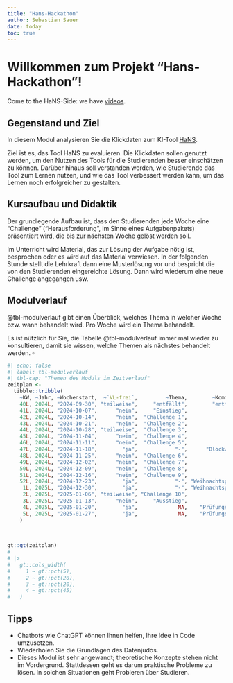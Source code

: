```yaml
---
title: "Hans-Hackathon"
author: Sebastian Sauer
date: today
toc: true
---
```


# Willkommen zum Projekt "Hans-Hackathon"!



Come to the HaNS-Side: we have [videos](https://www.youtube.com/watch?v=HAjXzW2v7OA).

## Gegenstand und Ziel

In diesem Modul analysieren Sie die Klickdaten zum KI-Tool [HaNS](https://www.th-nuernberg.de/einrichtungen-gesamt/in-institute/zentrum-fuer-kuenstliche-intelligenz-kiz/projekte/hans/).

Ziel ist es, das Tool HaNS zu evaluieren. Die Klickdaten sollen genutzt werden, um den Nutzen des Tools für die Studierenden besser einschätzen zu können. Darüber hinaus soll verstanden werden, wie Studierende das Tool zum Lernen nutzen, und wie das Tool verbessert werden kann, um das Lernen noch erfolgreicher zu gestalten.


## Kursaufbau und Didaktik 

Der grundlegende Aufbau ist, dass den Studierenden jede Woche eine "Challenge" ("Herausforderung", im Sinne eines Aufgabenpakets) präsentiert wird, die bis zur nächsten Woche gelöst werden soll.

Im Unterricht wird Material, das zur Lösung der Aufgabe nötig ist, besprochen oder es wird auf das Material verwiesen. 
In der folgenden Stunde stellt die Lehrkraft dann eine Musterlösung vor und bespricht die von den Studierenden eingereichte Lösung.
Dann wird wiederum eine neue Challenge angegangen usw.



    

## Modulverlauf 

@tbl-modulverlauf gibt einen Überblick, welches Thema in welcher Woche bzw. wann behandelt wird. 
Pro Woche wird ein Thema behandelt.

:::{.callout-tip}
Es ist nützlich für Sie, die Tabelle @tbl-modulverlauf immer mal wieder zu konsultieren, damit sie wissen, welche Themen als nächstes behandelt werden. $\square$
:::

```r
#| echo: false
#| label: tbl-modulverlauf
#| tbl-cap: "Themen des Moduls im Zeitverlauf"
zeitplan <- 
  tibble::tribble(
    ~KW, ~Jahr, ~Wochenstart,  ~`VL-frei`,         ~Thema,        ~Kommentar,
    40L, 2024L, "2024-09-30", "teilweise",     "entfällt",        "entfällt",
    41L, 2024L, "2024-10-07",      "nein",     "Einstieg",                NA,
    42L, 2024L, "2024-10-14",      "nein",  "Challenge 1",                NA,
    43L, 2024L, "2024-10-21",      "nein",  "Challenge 2",                NA,
    44L, 2024L, "2024-10-28", "teilweise",  "Challenge 3",                NA,
    45L, 2024L, "2024-11-04",      "nein",  "Challenge 4",                NA,
    46L, 2024L, "2024-11-11",      "nein",  "Challenge 5",                NA,
    47L, 2024L, "2024-11-18",        "ja",            "-",      "Blockwoche",
    48L, 2024L, "2024-11-25",      "nein",  "Challenge 6",                NA,
    49L, 2024L, "2024-12-02",      "nein",  "Challenge 7",                NA,
    50L, 2024L, "2024-12-09",      "nein",  "Challenge 8",                NA,
    51L, 2024L, "2024-12-16",      "nein",  "Challenge 9",                NA,
    52L, 2024L, "2024-12-23",        "ja",            "-", "Weihnachtspause",
     1L, 2025L, "2024-12-30",        "ja",            "-", "Weihnachtspause",
     2L, 2025L, "2025-01-06", "teilweise", "Challenge 10",                NA,
     3L, 2025L, "2025-01-13",      "nein",     "Ausstieg",                NA,
     4L, 2025L, "2025-01-20",        "ja",             NA,    "Prüfungszeit",
     5L, 2025L, "2025-01-27",        "ja",             NA,    "Prüfungszeit"
    )

 
  
gt::gt(zeitplan) 
# 
# |> 
#   gt::cols_width(
#     1 ~ gt::pct(5),
#     2 ~ gt::pct(20),
#     3 ~ gt::pct(20),
#     4 ~ gt::pct(45)
#   )
```





## Tipps


- Chatbots wie ChatGPT können Ihnen helfen, Ihre Idee in Code umzusetzen.
- Wiederholen Sie die Grundlagen des Datenjudos.
- Dieses Modul ist sehr angewandt; theoretische Konzepte stehen nicht im Vordergrund. Stattdessen geht es darum praktische Probleme zu lösen. In solchen Situationen geht Probieren über Studieren.

